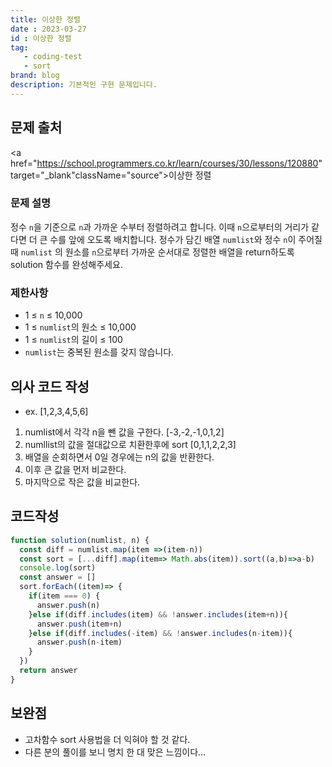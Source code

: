 ---
title: 이상한 정렬
date : 2023-03-27
id : 이상한 정렬
tag: 
   - coding-test
   - sort
brand: blog
description: 기본적인 구현 문제입니다.
---

## 문제 출처
<a href="https://school.programmers.co.kr/learn/courses/30/lessons/120880" target="_blank"className="source">이상한 정렬</a>

### 문제 설명

정수 `n`을 기준으로 `n`과 가까운 수부터 정렬하려고 합니다. 이때 `n`으로부터의 거리가 같다면 더 큰 수를 앞에 오도록 배치합니다. 정수가 담긴 배열 `numlist`와 정수 `n`이 주어질 때 `numlist`
의 원소를 `n`으로부터 가까운 순서대로 정렬한 배열을 return하도록 solution 함수를 완성해주세요.

### 제한사항

- 1 ≤ `n` ≤ 10,000
- 1 ≤ `numlist`의 원소 ≤ 10,000
- 1 ≤ `numlist`의 길이 ≤ 100
- `numlist`는 중복된 원소를 갖지 않습니다.

## 의사 코드 작성

- ex. [1,2,3,4,5,6]
1. numlist에서 각각 n을 뺀 값을 구한다. [-3,-2,-1,0,1,2]
2. numllist의 값을 절대값으로 치환한후에 sort [0,1,1,2,2,3]
3. 배열을 순회하면서 0일 경우에는 n의 값을 반환한다.
4. 이후 큰 값을 먼저 비교한다. 
5. 마지막으로 작은 값을 비교한다.

## 코드작성

```jsx
function solution(numlist, n) {
  const diff = numlist.map(item =>(item-n))
  const sort = [...diff].map(item=> Math.abs(item)).sort((a,b)=>a-b)
  console.log(sort)
  const answer = []
  sort.forEach((item)=> {
    if(item === 0) {
      answer.push(n)
    }else if(diff.includes(item) && !answer.includes(item+n)){
      answer.push(item+n)
    }else if(diff.includes(-item) && !answer.includes(n-item)){
      answer.push(n-item)
    }
  })
  return answer
}
```

## 보완점

- 고차함수 sort 사용법을 더 익혀야 할 것 같다.
- 다른 분의 풀이를 보니 명치 한 대 맞은 느낌이다…